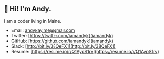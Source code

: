 ## 👋 Hi! I'm Andy.

I am a coder living in Maine.

- Email: [andykay.me@gmail.com](mailto:andykay.me@gmail.com)
- Twitter: [https://twitter.com/iamandyk](iamandyk)
- GitHub: [https://github.com/iamandyk](iamandyk)
- Slack: [http://bit.ly/38QeFX1](http://bit.ly/38QeFX1)
- Resume: [https://resume.io/r/Q1AypS1rv](https://resume.io/r/Q1AypS1rv)

